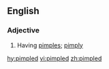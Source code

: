 ==English==

===Adjective===
{{en-adj}}

# Having [[pimple]]s; [[pimply]]

[[hy:pimpled]]
[[vi:pimpled]]
[[zh:pimpled]]